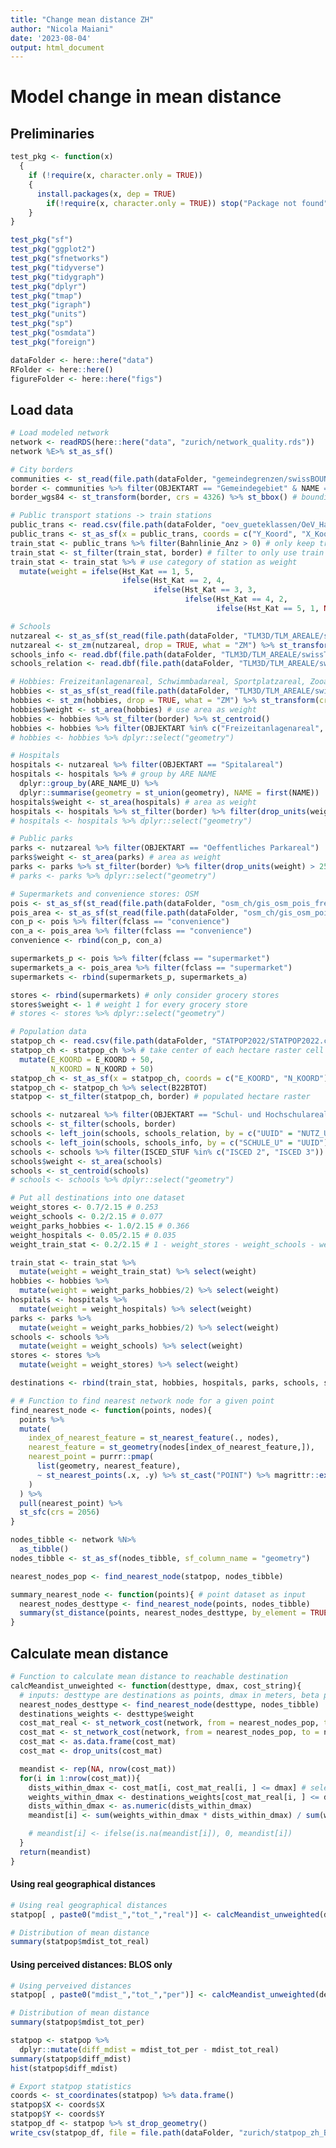 ```yaml
---
title: "Change mean distance ZH"
author: "Nicola Maiani"
date: '2023-08-04'
output: html_document
---
```


# Model change in mean distance
## Preliminaries
```r
test_pkg <- function(x)
  {
    if (!require(x, character.only = TRUE))
    {
      install.packages(x, dep = TRUE)
        if(!require(x, character.only = TRUE)) stop("Package not found")
    }
}

test_pkg("sf")
test_pkg("ggplot2")
test_pkg("sfnetworks")
test_pkg("tidyverse")
test_pkg("tidygraph")
test_pkg("dplyr")
test_pkg("tmap")
test_pkg("igraph")
test_pkg("units")
test_pkg("sp")
test_pkg("osmdata")
test_pkg("foreign")

dataFolder <- here::here("data")
RFolder <- here::here()
figureFolder <- here::here("figs")
```

## Load data
```r
# Load modeled network
network <- readRDS(here::here("data", "zurich/network_quality.rds"))
network %E>% st_as_sf()

# City borders
communities <- st_read(file.path(dataFolder, "gemeindegrenzen/swissBOUNDARIES3D_1_4_TLM_HOHEITSGEBIET.shp")) # load Swiss communities
border <- communities %>% filter(OBJEKTART == "Gemeindegebiet" & NAME == "Zürich") %>% st_zm(drop = TRUE, what = "ZM") %>% st_transform(crs = 2056)
border_wgs84 <- st_transform(border, crs = 4326) %>% st_bbox() # bounding box of city in WGS84 for OSM query

# Public transport stations -> train stations
public_trans <- read.csv(file.path(dataFolder, "oev_gueteklassen/OeV_Haltestellen_ARE.csv"), sep = ";", header = TRUE)
public_trans <- st_as_sf(x = public_trans, coords = c("Y_Koord", "X_Koord"), crs = 2056)
train_stat <- public_trans %>% filter(Bahnlinie_Anz > 0) # only keep train stations
train_stat <- st_filter(train_stat, border) # filter to only use train stations within border
train_stat <- train_stat %>% # use category of station as weight
  mutate(weight = ifelse(Hst_Kat == 1, 5,
                         ifelse(Hst_Kat == 2, 4,
                                ifelse(Hst_Kat == 3, 3,
                                       ifelse(Hst_Kat == 4, 2,
                                              ifelse(Hst_Kat == 5, 1, NA))))))

# Schools
nutzareal <- st_as_sf(st_read(file.path(dataFolder, "TLM3D/TLM_AREALE/swissTLM3D_TLM_NUTZUNGSAREAL.shp")))
nutzareal <- st_zm(nutzareal, drop = TRUE, what = "ZM") %>% st_transform(crs = 2056) # drop Z dimension
schools_info <- read.dbf(file.path(dataFolder, "TLM3D/TLM_AREALE/swissTLM3D_TLM_SCHULE.dbf"))
schools_relation <- read.dbf(file.path(dataFolder, "TLM3D/TLM_AREALE/swissTLM3D_TLM_NUTZUNGSAREAL_SCHULE.dbf"))

# Hobbies: Freizeitanlagenareal, Schwimmbadareal, Sportplatzareal, Zooareal
hobbies <- st_as_sf(st_read(file.path(dataFolder, "TLM3D/TLM_AREALE/swissTLM3D_TLM_FREIZEITAREAL.shp")))
hobbies <- st_zm(hobbies, drop = TRUE, what = "ZM") %>% st_transform(crs = 2056) # drop Z dimension
hobbies$weight <- st_area(hobbies) # use area as weight
hobbies <- hobbies %>% st_filter(border) %>% st_centroid()
hobbies <- hobbies %>% filter(OBJEKTART %in% c("Freizeitanlagenareal", "Schwimmbadareal", "Sportplatzareal","Zooareal"))
# hobbies <- hobbies %>% dplyr::select("geometry")

# Hospitals
hospitals <- nutzareal %>% filter(OBJEKTART == "Spitalareal")
hospitals <- hospitals %>% # group by ARE NAME
  dplyr::group_by(ARE_NAME_U) %>% 
  dplyr::summarise(geometry = st_union(geometry), NAME = first(NAME))
hospitals$weight <- st_area(hospitals) # area as weight
hospitals <- hospitals %>% st_filter(border) %>% filter(drop_units(weight) > 5000) %>% st_centroid() # keep only hospitals with area > 5000 m2
# hospitals <- hospitals %>% dplyr::select("geometry")

# Public parks
parks <- nutzareal %>% filter(OBJEKTART == "Oeffentliches Parkareal")
parks$weight <- st_area(parks) # area as weight
parks <- parks %>% st_filter(border) %>% filter(drop_units(weight) > 2500) %>% st_centroid() # keep only parks > 2500 m2
# parks <- parks %>% dplyr::select("geometry")

# Supermarkets and convenience stores: OSM
pois <- st_as_sf(st_read(file.path(dataFolder, "osm_ch/gis_osm_pois_free_1.shp"))) %>% st_transform(crs = 2056) %>% st_filter(border)
pois_area <- st_as_sf(st_read(file.path(dataFolder, "osm_ch/gis_osm_pois_a_free_1.shp"))) %>% st_transform(crs = 2056) %>% st_filter(border) %>% st_centroid()
con_p <- pois %>% filter(fclass == "convenience")
con_a <- pois_area %>% filter(fclass == "convenience")
convenience <- rbind(con_p, con_a)

supermarkets_p <- pois %>% filter(fclass == "supermarket")
supermarkets_a <- pois_area %>% filter(fclass == "supermarket")
supermarkets <- rbind(supermarkets_p, supermarkets_a)

stores <- rbind(supermarkets) # only consider grocery stores
stores$weight <- 1 # weight 1 for every grocery store
# stores <- stores %>% dplyr::select("geometry")

# Population data
statpop_ch <- read.csv(file.path(dataFolder, "STATPOP2022/STATPOP2022.csv"), sep = ";")
statpop_ch <- statpop_ch %>% # take center of each hectare raster cell
  mutate(E_KOORD = E_KOORD + 50,
         N_KOORD = N_KOORD + 50)
statpop_ch <- st_as_sf(x = statpop_ch, coords = c("E_KOORD", "N_KOORD"), crs = 2056)
statpop_ch <- statpop_ch %>% select(B22BTOT)
statpop <- st_filter(statpop_ch, border) # populated hectare raster
```

```r
schools <- nutzareal %>% filter(OBJEKTART == "Schul- und Hochschulareal")
schools <- st_filter(schools, border)
schools <- left_join(schools, schools_relation, by = c("UUID" = "NUTZ_U"))
schools <- left_join(schools, schools_info, by = c("SCHULE_U" = "UUID"))
schools <- schools %>% filter(ISCED_STUF %in% c("ISCED 2", "ISCED 3")) # filter to Sekundarstufe 1 und 2, auch ub und KW checken
schools$weight <- st_area(schools)
schools <- st_centroid(schools)
# schools <- schools %>% dplyr::select("geometry")
```

```r
# Put all destinations into one dataset
weight_stores <- 0.7/2.15 # 0.253
weight_schools <- 0.2/2.15 # 0.077
weight_parks_hobbies <- 1.0/2.15 # 0.366
weight_hospitals <- 0.05/2.15 # 0.035
weight_train_stat <- 0.2/2.15 # 1 - weight_stores - weight_schools - weight_parks_hobbies - weight_hospitals

train_stat <- train_stat %>%
  mutate(weight = weight_train_stat) %>% select(weight)
hobbies <- hobbies %>%
  mutate(weight = weight_parks_hobbies/2) %>% select(weight)
hospitals <- hospitals %>%
  mutate(weight = weight_hospitals) %>% select(weight)
parks <- parks %>%
  mutate(weight = weight_parks_hobbies/2) %>% select(weight)
schools <- schools %>%
  mutate(weight = weight_schools) %>% select(weight)
stores <- stores %>%
  mutate(weight = weight_stores) %>% select(weight)

destinations <- rbind(train_stat, hobbies, hospitals, parks, schools, stores )
```

```r
# # Function to find nearest network node for a given point
find_nearest_node <- function(points, nodes){
  points %>%
  mutate(
    index_of_nearest_feature = st_nearest_feature(., nodes),
    nearest_feature = st_geometry(nodes[index_of_nearest_feature,]),
    nearest_point = purrr::pmap(
      list(geometry, nearest_feature),
      ~ st_nearest_points(.x, .y) %>% st_cast("POINT") %>% magrittr::extract2(2)
    )
  ) %>%
  pull(nearest_point) %>%
  st_sfc(crs = 2056)
}
```

```r
nodes_tibble <- network %N>%
  as_tibble()
nodes_tibble <- st_as_sf(nodes_tibble, sf_column_name = "geometry")

nearest_nodes_pop <- find_nearest_node(statpop, nodes_tibble)

summary_nearest_node <- function(points){ # point dataset as input
  nearest_nodes_desttype <- find_nearest_node(points, nodes_tibble)
  summary(st_distance(points, nearest_nodes_desttype, by_element = TRUE))
}
```

## Calculate mean distance
```r
# Function to calculate mean distance to reachable destination
calcMeandist_unweighted <- function(desttype, dmax, cost_string){
  # inputs: desttype are destinations as points, dmax in meters, beta parameter of exponential function and cost variable as string
  nearest_nodes_desttype <- find_nearest_node(desttype, nodes_tibble)
  destinations_weights <- desttype$weight
  cost_mat_real <- st_network_cost(network, from = nearest_nodes_pop, to = nearest_nodes_desttype, weights = "weight") # cost matrix using geographical distances
  cost_mat <- st_network_cost(network, from = nearest_nodes_pop, to = nearest_nodes_desttype, weights = cost_string) # get cost matrix of shortest paths
  cost_mat <- as.data.frame(cost_mat)
  cost_mat <- drop_units(cost_mat)

  meandist <- rep(NA, nrow(cost_mat))
  for(i in 1:nrow(cost_mat)){
    dists_within_dmax <- cost_mat[i, cost_mat_real[i, ] <= dmax] # select those distances below dmax
    weights_within_dmax <- destinations_weights[cost_mat_real[i, ] <= dmax]
    dists_within_dmax <- as.numeric(dists_within_dmax)
    meandist[i] <- sum(weights_within_dmax * dists_within_dmax) / sum(weights_within_dmax) # take mean value

    # meandist[i] <- ifelse(is.na(meandist[i]), 0, meandist[i])
  }
  return(meandist)
}
```

#### Using real geographical distances
```r
# Using real geographical distances
statpop[ , paste0("mdist_","tot_","real")] <- calcMeandist_unweighted(destinations, 4000, "weight") 
```

```r
# Distribution of mean distance
summary(statpop$mdist_tot_real)
```

#### Using perceived distances: BLOS only
```r
# Using perveived distances
statpop[ , paste0("mdist_","tot_","per")] <- calcMeandist_unweighted(destinations, 4000, "perceived_dist_suit")
```

```r
# Distribution of mean distance
summary(statpop$mdist_tot_per)
```

```r
statpop <- statpop %>%
  dplyr::mutate(diff_mdist = mdist_tot_per - mdist_tot_real)
summary(statpop$diff_mdist)
hist(statpop$diff_mdist)
```

```r
# Export statpop statistics
coords <- st_coordinates(statpop) %>% data.frame()
statpop$X <- coords$X
statpop$Y <- coords$Y
statpop_df <- statpop %>% st_drop_geometry()
write_csv(statpop_df, file = file.path(dataFolder, "zurich/statpop_zh_BA_change.csv"))
```







